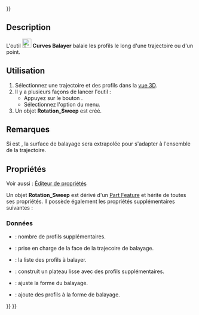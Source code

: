 <languages/>
{{UnfinishedDocu{{#translation:}}}}

{{Docnav/fr
|[[Curves_FlattenFace/fr|Développé d'une face]]
|[[Curves_SurfaceAnalysis/fr|Analyse de surface]]
|[[Curves_Workbench/fr|Atelier Curves]]
|IconL=Curves_FlattenFace.svg
|IconR=Curves_ZebraTool.svg
|IconC=Curves_workbench_icon.svg
}}

{{GuiCommand/fr
|Name=Curves RotationSweep
|Name/fr=Curves Balayer
|MenuLocation=Surfaces → Rotation Sweep
|Workbenches=[[Curves_Workbench/fr|Curves]]
}}

==Description==

L'outil [[Image:Curves_RotationSweep.svg|24px]] '''Curves Balayer''' balaie les profils le long d'une trajectoire ou d'un point.

<span id="Usage"></span>
==Utilisation==

# Sélectionnez une trajectoire et des profils dans la [[3D_view/fr|vue 3D]].
# Il y a plusieurs façons de lancer l'outil :
#* Appuyez sur le bouton {{Button|[[Image:Curves_RotationSweep.svg|16px]] [[Curves_RotationSweep/fr|Rotation Sweep]]}}.
#* Sélectionnez l'option {{MenuCommand|Surfaces → [[Image:Curves_RotationSweep.svg|16px]] Rotation Sweep}} du menu.
# Un objet '''Rotation_Sweep''' est créé.

<span id="Notes"></span>
==Remarques==

Si {{PropertyData|TrimPath}} est {{False}}, la surface de balayage sera extrapolée pour s'adapter à l'ensemble de la trajectoire.

<span id="Properties"></span>
==Propriétés==

Voir aussi : [[Property_editor/fr|Éditeur de propriétés]]

Un objet '''Rotation_Sweep''' est dérivé d'un [[Part_Feature/fr|Part Feature]] et hérite de toutes ses propriétés. Il possède également les propriétés supplémentaires suivantes :

<span id="Data"></span>
===Données===

{{TitleProperty|ExtraProfiles}}

* {{PropertyData|ExtraProfiles|Integer}} : nombre de profils supplémentaires.
* {{PropertyData|FaceSupport|LinkSub}} : prise en charge de la face de la trajecoire de balayage.

{{TitleProperty|InputShapes}}

* {{PropertyData|Profiles|LinkSubList}} : la liste des profils à balayer.

{{TitleProperty|Settings}}

* {{PropertyData|SmoothTop|Bool|}} : construit un plateau lisse avec des profils supplémentaires.
* {{PropertyData|TrimPath|Bool}} : ajuste la forme du balayage.
* {{PropertyData|ViewProfiles|Bool|Hidden}} : ajoute des profils à la forme de balayage.


{{Docnav/fr
|[[Curves_FlattenFace/fr|Développé d'une face]]
|[[Curves_SurfaceAnalysis/fr|Analyse de surface]]
|[[Curves_Workbench/fr|Atelier Curves]]
|IconL=Curves_FlattenFace.svg
|IconR=Curves_ZebraTool.svg
|IconC=Curves_workbench_icon.svg
}}

{{Curves Tools navi{{#translation:}}}}
{{Userdocnavi{{#translation:}}}}